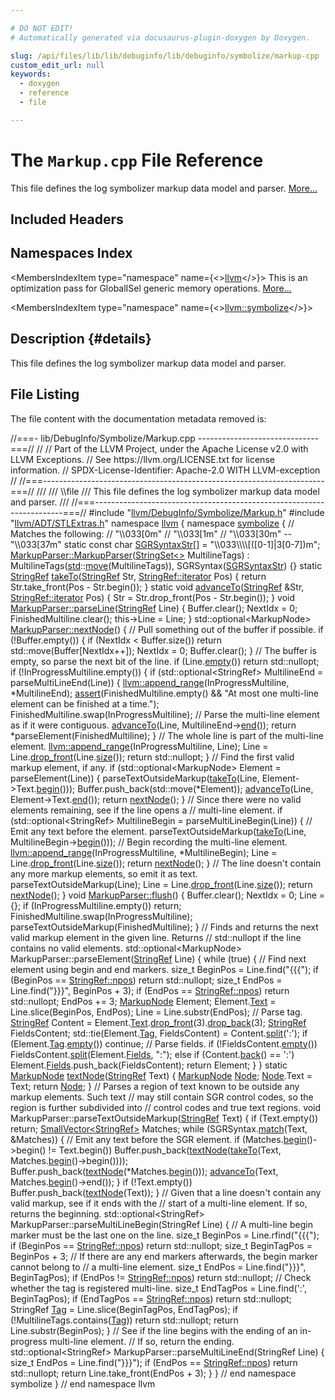 ```yaml
---

# DO NOT EDIT!
# Automatically generated via docusaurus-plugin-doxygen by Doxygen.

slug: /api/files/lib/lib/debuginfo/lib/debuginfo/symbolize/markup-cpp
custom_edit_url: null
keywords:
  - doxygen
  - reference
  - file

---
```





# The `Markup.cpp` File Reference

<DoxygenPage pluginConfig={pluginConfig}>

This file defines the log symbolizer markup data model and parser. <a href="#details">More...</a>

## Included Headers

<IncludesList>
<IncludesListItem
  filePath="llvm/DebugInfo/Symbolize/Markup.h"
  permalink="/docs/api/files/include/include/llvm/include/llvm/debuginfo/include/llvm/debuginfo/symbolize/markup-h"
  isLocal="true" />
<IncludesListItem
  filePath="llvm/ADT/STLExtras.h"
  permalink="/docs/api/files/include/include/llvm/include/llvm/adt/stlextras-h"
  isLocal="true" />
</IncludesList>

## Namespaces Index

<MembersIndex>

<MembersIndexItem
  type="namespace"
  name={<><a href="/docs/api/namespaces/llvm">llvm</a></>}>
This is an optimization pass for GlobalISel generic memory operations. <a href="/docs/api/namespaces/llvm/#details">More...</a>
</MembersIndexItem>

<MembersIndexItem
  type="namespace"
  name={<><a href="/docs/api/namespaces/llvm/symbolize">llvm::symbolize</a></>}>
</MembersIndexItem>

</MembersIndex>

## Description {#details}

This file defines the log symbolizer markup data model and parser.

## File Listing

The file content with the documentation metadata removed is:

<ProgramListing>

<Link id="l00001" /><CodeLine lineNumber="1"><Highlight kind="comment">//===- lib/DebugInfo/Symbolize/Markup.cpp ------------------------------===//</Highlight><Highlight kind="normal"></Highlight></CodeLine>
<Link id="l00002" /><CodeLine lineNumber="2"><Highlight kind="normal"></Highlight><Highlight kind="comment">//</Highlight><Highlight kind="normal"></Highlight></CodeLine>
<Link id="l00003" /><CodeLine lineNumber="3"><Highlight kind="normal"></Highlight><Highlight kind="comment">// Part of the LLVM Project, under the Apache License v2.0 with LLVM Exceptions.</Highlight><Highlight kind="normal"></Highlight></CodeLine>
<Link id="l00004" /><CodeLine lineNumber="4"><Highlight kind="normal"></Highlight><Highlight kind="comment">// See https://llvm.org/LICENSE.txt for license information.</Highlight><Highlight kind="normal"></Highlight></CodeLine>
<Link id="l00005" /><CodeLine lineNumber="5"><Highlight kind="normal"></Highlight><Highlight kind="comment">// SPDX-License-Identifier: Apache-2.0 WITH LLVM-exception</Highlight><Highlight kind="normal"></Highlight></CodeLine>
<Link id="l00006" /><CodeLine lineNumber="6"><Highlight kind="normal"></Highlight><Highlight kind="comment">//</Highlight><Highlight kind="normal"></Highlight></CodeLine>
<Link id="l00007" /><CodeLine lineNumber="7"><Highlight kind="normal"></Highlight><Highlight kind="comment">//===----------------------------------------------------------------------===//</Highlight><Highlight kind="comment"></Highlight></CodeLine>
<Link id="l00008" /><CodeLine lineNumber="8"><Highlight kind="comment">///</Highlight></CodeLine>
<Link id="l00009" /><CodeLine lineNumber="9"><Highlight kind="comment">/// \\file</Highlight></CodeLine>
<Link id="l00010" /><CodeLine lineNumber="10"><Highlight kind="comment">/// This file defines the log symbolizer markup data model and parser.</Highlight></CodeLine>
<Link id="l00011" /><CodeLine lineNumber="11"><Highlight kind="comment">///</Highlight><Highlight kind="normal"></Highlight></CodeLine>
<Link id="l00012" /><CodeLine lineNumber="12"><Highlight kind="normal"></Highlight><Highlight kind="comment">//===----------------------------------------------------------------------===//</Highlight><Highlight kind="normal"></Highlight></CodeLine>
<Link id="l00013" /><CodeLine lineNumber="13"><Highlight kind="normal"></Highlight></CodeLine>
<Link id="l00014" /><CodeLine lineNumber="14"><Highlight kind="normal"></Highlight><Highlight kind="preprocessor">#include &quot;<a href="/docs/api/files/include/include/llvm/include/llvm/debuginfo/include/llvm/debuginfo/symbolize/markup-h">llvm/DebugInfo/Symbolize/Markup.h</a>&quot;</Highlight><Highlight kind="normal"></Highlight></CodeLine>
<Link id="l00015" /><CodeLine lineNumber="15"><Highlight kind="normal"></Highlight></CodeLine>
<Link id="l00016" /><CodeLine lineNumber="16"><Highlight kind="normal"></Highlight><Highlight kind="preprocessor">#include &quot;<a href="/docs/api/files/include/include/llvm/include/llvm/adt/stlextras-h">llvm/ADT/STLExtras.h</a>&quot;</Highlight><Highlight kind="normal"></Highlight></CodeLine>
<Link id="l00017" /><CodeLine lineNumber="17"><Highlight kind="normal"></Highlight></CodeLine>
<Link id="l00018" /><CodeLine lineNumber="18"><Highlight kind="normal"></Highlight><Highlight kind="keyword">namespace </Highlight><Highlight kind="normal"><a href="/docs/api/namespaces/llvm">llvm</a> &#123;</Highlight></CodeLine>
<Link id="l00019" /><CodeLine lineNumber="19"><Highlight kind="normal"></Highlight><Highlight kind="keyword">namespace </Highlight><Highlight kind="normal"><a href="/docs/api/namespaces/llvm/symbolize">symbolize</a> &#123;</Highlight></CodeLine>
<Link id="l00020" /><CodeLine lineNumber="20"><Highlight kind="normal"></Highlight></CodeLine>
<Link id="l00021" /><CodeLine lineNumber="21"><Highlight kind="normal"></Highlight><Highlight kind="comment">// Matches the following:</Highlight><Highlight kind="normal"></Highlight></CodeLine>
<Link id="l00022" /><CodeLine lineNumber="22"><Highlight kind="normal"></Highlight><Highlight kind="comment">//   &quot;\\033&#91;0m&quot;</Highlight><Highlight kind="normal"></Highlight></CodeLine>
<Link id="l00023" /><CodeLine lineNumber="23"><Highlight kind="normal"></Highlight><Highlight kind="comment">//   &quot;\\033&#91;1m&quot;</Highlight><Highlight kind="normal"></Highlight></CodeLine>
<Link id="l00024" /><CodeLine lineNumber="24"><Highlight kind="normal"></Highlight><Highlight kind="comment">//   &quot;\\033&#91;30m&quot; -- &quot;\\033&#91;37m&quot;</Highlight><Highlight kind="normal"></Highlight></CodeLine>
<Link id="l00025" /><CodeLine lineNumber="25" lineLink="/docs/api/namespaces/llvm/symbolize/#adc30de2535cb8772ec117f12fbc4714d"><Highlight kind="normal"></Highlight><Highlight kind="keyword">static</Highlight><Highlight kind="normal"> </Highlight><Highlight kind="keyword">const</Highlight><Highlight kind="normal"> </Highlight><Highlight kind="keywordtype">char</Highlight><Highlight kind="normal"> <a href="/docs/api/namespaces/llvm/symbolize/#adc30de2535cb8772ec117f12fbc4714d">SGRSyntaxStr</a>&#91;&#93; = </Highlight><Highlight kind="stringliteral">&quot;\\033\\\\&#91;(&#91;0-1&#93;|3&#91;0-7&#93;)m&quot;</Highlight><Highlight kind="normal">;</Highlight></CodeLine>
<Link id="l00026" /><CodeLine lineNumber="26"><Highlight kind="normal"></Highlight></CodeLine>
<Link id="l00027" /><CodeLine lineNumber="27" lineLink="/docs/api/classes/llvm/symbolize/markupparser/#a6a77ded267a2d238bf5f1e9c3a78dc96"><Highlight kind="normal"><a href="/docs/api/classes/llvm/symbolize/markupparser/#a6a77ded267a2d238bf5f1e9c3a78dc96">MarkupParser::MarkupParser</a>(<a href="/docs/api/classes/llvm/stringset">StringSet&lt;&gt;</a> MultilineTags)</Highlight></CodeLine>
<Link id="l00028" /><CodeLine lineNumber="28"><Highlight kind="normal">    : MultilineTags(<a href="/docs/api/namespaces/std">std</a>::<a href="/docs/api/namespaces/llvm/#abfc9c7ecf70f66901e439f7c04ef3dbb">move</a>(MultilineTags)), SGRSyntax(<a href="/docs/api/namespaces/llvm/symbolize/#adc30de2535cb8772ec117f12fbc4714d">SGRSyntaxStr</a>) &#123;&#125;</Highlight></CodeLine>
<Link id="l00029" /><CodeLine lineNumber="29"><Highlight kind="normal"></Highlight></CodeLine>
<Link id="l00030" /><CodeLine lineNumber="30" lineLink="/docs/api/namespaces/llvm/symbolize/#affc5c86ebe7a9a58c623b38370b90762"><Highlight kind="normal"></Highlight><Highlight kind="keyword">static</Highlight><Highlight kind="normal"> <a href="/docs/api/classes/llvm/stringref">StringRef</a> <a href="/docs/api/namespaces/llvm/symbolize/#affc5c86ebe7a9a58c623b38370b90762">takeTo</a>(<a href="/docs/api/classes/llvm/stringref">StringRef</a> Str, <a href="/docs/api/classes/llvm/stringref/#a20d37563688a61a452fb26e317e37308">StringRef::iterator</a> Pos) &#123;</Highlight></CodeLine>
<Link id="l00031" /><CodeLine lineNumber="31"><Highlight kind="normal">  </Highlight><Highlight kind="keywordflow">return</Highlight><Highlight kind="normal"> Str.take&#95;front(Pos - Str.begin());</Highlight></CodeLine>
<Link id="l00032" /><CodeLine lineNumber="32"><Highlight kind="normal">&#125;</Highlight></CodeLine>
<Link id="l00033" /><CodeLine lineNumber="33" lineLink="/docs/api/namespaces/llvm/symbolize/#a4d5dd7fe2a8b87fc57e6a7c7af7291c7"><Highlight kind="normal"></Highlight><Highlight kind="keyword">static</Highlight><Highlight kind="normal"> </Highlight><Highlight kind="keywordtype">void</Highlight><Highlight kind="normal"> <a href="/docs/api/namespaces/llvm/symbolize/#a4d5dd7fe2a8b87fc57e6a7c7af7291c7">advanceTo</a>(<a href="/docs/api/classes/llvm/stringref">StringRef</a> &amp;Str, <a href="/docs/api/classes/llvm/stringref/#a20d37563688a61a452fb26e317e37308">StringRef::iterator</a> Pos) &#123;</Highlight></CodeLine>
<Link id="l00034" /><CodeLine lineNumber="34"><Highlight kind="normal">  Str = Str.drop&#95;front(Pos - Str.begin());</Highlight></CodeLine>
<Link id="l00035" /><CodeLine lineNumber="35"><Highlight kind="normal">&#125;</Highlight></CodeLine>
<Link id="l00036" /><CodeLine lineNumber="36"><Highlight kind="normal"></Highlight></CodeLine>
<Link id="l00037" /><CodeLine lineNumber="37" lineLink="/docs/api/classes/llvm/symbolize/markupparser/#af65477d093fd230a78c34132fd3a6546"><Highlight kind="normal"></Highlight><Highlight kind="keywordtype">void</Highlight><Highlight kind="normal"> <a href="/docs/api/classes/llvm/symbolize/markupparser/#af65477d093fd230a78c34132fd3a6546">MarkupParser::parseLine</a>(<a href="/docs/api/classes/llvm/stringref">StringRef</a> Line) &#123;</Highlight></CodeLine>
<Link id="l00038" /><CodeLine lineNumber="38"><Highlight kind="normal">  Buffer.clear();</Highlight></CodeLine>
<Link id="l00039" /><CodeLine lineNumber="39"><Highlight kind="normal">  NextIdx = 0;</Highlight></CodeLine>
<Link id="l00040" /><CodeLine lineNumber="40"><Highlight kind="normal">  FinishedMultiline.clear();</Highlight></CodeLine>
<Link id="l00041" /><CodeLine lineNumber="41"><Highlight kind="normal">  this-&gt;Line = Line;</Highlight></CodeLine>
<Link id="l00042" /><CodeLine lineNumber="42"><Highlight kind="normal">&#125;</Highlight></CodeLine>
<Link id="l00043" /><CodeLine lineNumber="43"><Highlight kind="normal"></Highlight></CodeLine>
<Link id="l00044" /><CodeLine lineNumber="44" lineLink="/docs/api/classes/llvm/symbolize/markupparser/#a1eaa76c1f1e142ff478fe1ac0196cab9"><Highlight kind="normal">std::optional&lt;MarkupNode&gt; <a href="/docs/api/classes/llvm/symbolize/markupparser/#a1eaa76c1f1e142ff478fe1ac0196cab9">MarkupParser::nextNode</a>() &#123;</Highlight></CodeLine>
<Link id="l00045" /><CodeLine lineNumber="45"><Highlight kind="normal">  </Highlight><Highlight kind="comment">// Pull something out of the buffer if possible.</Highlight><Highlight kind="normal"></Highlight></CodeLine>
<Link id="l00046" /><CodeLine lineNumber="46"><Highlight kind="normal">  </Highlight><Highlight kind="keywordflow">if</Highlight><Highlight kind="normal"> (!Buffer.empty()) &#123;</Highlight></CodeLine>
<Link id="l00047" /><CodeLine lineNumber="47"><Highlight kind="normal">    </Highlight><Highlight kind="keywordflow">if</Highlight><Highlight kind="normal"> (NextIdx &lt; Buffer.size())</Highlight></CodeLine>
<Link id="l00048" /><CodeLine lineNumber="48"><Highlight kind="normal">      </Highlight><Highlight kind="keywordflow">return</Highlight><Highlight kind="normal"> std::move(Buffer&#91;NextIdx++&#93;);</Highlight></CodeLine>
<Link id="l00049" /><CodeLine lineNumber="49"><Highlight kind="normal">    NextIdx = 0;</Highlight></CodeLine>
<Link id="l00050" /><CodeLine lineNumber="50"><Highlight kind="normal">    Buffer.clear();</Highlight></CodeLine>
<Link id="l00051" /><CodeLine lineNumber="51"><Highlight kind="normal">  &#125;</Highlight></CodeLine>
<Link id="l00052" /><CodeLine lineNumber="52"><Highlight kind="normal"></Highlight></CodeLine>
<Link id="l00053" /><CodeLine lineNumber="53"><Highlight kind="normal">  </Highlight><Highlight kind="comment">// The buffer is empty, so parse the next bit of the line.</Highlight><Highlight kind="normal"></Highlight></CodeLine>
<Link id="l00054" /><CodeLine lineNumber="54"><Highlight kind="normal"></Highlight></CodeLine>
<Link id="l00055" /><CodeLine lineNumber="55"><Highlight kind="normal">  </Highlight><Highlight kind="keywordflow">if</Highlight><Highlight kind="normal"> (Line.<a href="/docs/api/classes/llvm/stringref/#a2dc80c585ad5882da8cae7b5968f7e74">empty</a>())</Highlight></CodeLine>
<Link id="l00056" /><CodeLine lineNumber="56"><Highlight kind="normal">    </Highlight><Highlight kind="keywordflow">return</Highlight><Highlight kind="normal"> std::nullopt;</Highlight></CodeLine>
<Link id="l00057" /><CodeLine lineNumber="57"><Highlight kind="normal"></Highlight></CodeLine>
<Link id="l00058" /><CodeLine lineNumber="58"><Highlight kind="normal">  </Highlight><Highlight kind="keywordflow">if</Highlight><Highlight kind="normal"> (!InProgressMultiline.empty()) &#123;</Highlight></CodeLine>
<Link id="l00059" /><CodeLine lineNumber="59"><Highlight kind="normal">    </Highlight><Highlight kind="keywordflow">if</Highlight><Highlight kind="normal"> (std::optional&lt;StringRef&gt; MultilineEnd = parseMultiLineEnd(Line)) &#123;</Highlight></CodeLine>
<Link id="l00060" /><CodeLine lineNumber="60"><Highlight kind="normal">      <a href="/docs/api/namespaces/llvm/#a39d3d23a084c4544ee5903203db10e8a">llvm::append&#95;range</a>(InProgressMultiline, &#42;MultilineEnd);</Highlight></CodeLine>
<Link id="l00061" /><CodeLine lineNumber="61"><Highlight kind="normal">      <a href="/docs/api/files/lib/lib/target/lib/target/amdgpu/silowercontrolflow-cpp/#a4868c5d81c5ccc98c47aeab6244346a0">assert</a>(FinishedMultiline.empty() &amp;&amp;</Highlight></CodeLine>
<Link id="l00062" /><CodeLine lineNumber="62"><Highlight kind="normal">             </Highlight><Highlight kind="stringliteral">&quot;At most one multi-line element can be finished at a time.&quot;</Highlight><Highlight kind="normal">);</Highlight></CodeLine>
<Link id="l00063" /><CodeLine lineNumber="63"><Highlight kind="normal">      FinishedMultiline.swap(InProgressMultiline);</Highlight></CodeLine>
<Link id="l00064" /><CodeLine lineNumber="64"><Highlight kind="normal">      </Highlight><Highlight kind="comment">// Parse the multi-line element as if it were contiguous.</Highlight><Highlight kind="normal"></Highlight></CodeLine>
<Link id="l00065" /><CodeLine lineNumber="65"><Highlight kind="normal">      <a href="/docs/api/namespaces/llvm/symbolize/#a4d5dd7fe2a8b87fc57e6a7c7af7291c7">advanceTo</a>(Line, MultilineEnd-&gt;<a href="/docs/api/classes/llvm/stringref/#a996c7ca3dd6843ba5d55a7c217770270">end</a>());</Highlight></CodeLine>
<Link id="l00066" /><CodeLine lineNumber="66"><Highlight kind="normal">      </Highlight><Highlight kind="keywordflow">return</Highlight><Highlight kind="normal"> &#42;parseElement(FinishedMultiline);</Highlight></CodeLine>
<Link id="l00067" /><CodeLine lineNumber="67"><Highlight kind="normal">    &#125;</Highlight></CodeLine>
<Link id="l00068" /><CodeLine lineNumber="68"><Highlight kind="normal"></Highlight></CodeLine>
<Link id="l00069" /><CodeLine lineNumber="69"><Highlight kind="normal">    </Highlight><Highlight kind="comment">// The whole line is part of the multi-line element.</Highlight><Highlight kind="normal"></Highlight></CodeLine>
<Link id="l00070" /><CodeLine lineNumber="70"><Highlight kind="normal">    <a href="/docs/api/namespaces/llvm/#a39d3d23a084c4544ee5903203db10e8a">llvm::append&#95;range</a>(InProgressMultiline, Line);</Highlight></CodeLine>
<Link id="l00071" /><CodeLine lineNumber="71"><Highlight kind="normal">    Line = Line.<a href="/docs/api/classes/llvm/stringref/#a3fb2867a1e9fa36e135d9ee4dffb0167">drop&#95;front</a>(Line.<a href="/docs/api/classes/llvm/stringref/#a5db9240c74644c67759dd0f901fc3c7d">size</a>());</Highlight></CodeLine>
<Link id="l00072" /><CodeLine lineNumber="72"><Highlight kind="normal">    </Highlight><Highlight kind="keywordflow">return</Highlight><Highlight kind="normal"> std::nullopt;</Highlight></CodeLine>
<Link id="l00073" /><CodeLine lineNumber="73"><Highlight kind="normal">  &#125;</Highlight></CodeLine>
<Link id="l00074" /><CodeLine lineNumber="74"><Highlight kind="normal"></Highlight></CodeLine>
<Link id="l00075" /><CodeLine lineNumber="75"><Highlight kind="normal">  </Highlight><Highlight kind="comment">// Find the first valid markup element, if any.</Highlight><Highlight kind="normal"></Highlight></CodeLine>
<Link id="l00076" /><CodeLine lineNumber="76"><Highlight kind="normal">  </Highlight><Highlight kind="keywordflow">if</Highlight><Highlight kind="normal"> (std::optional&lt;MarkupNode&gt; Element = parseElement(Line)) &#123;</Highlight></CodeLine>
<Link id="l00077" /><CodeLine lineNumber="77"><Highlight kind="normal">    parseTextOutsideMarkup(<a href="/docs/api/namespaces/llvm/symbolize/#affc5c86ebe7a9a58c623b38370b90762">takeTo</a>(Line, Element-&gt;Text.<a href="/docs/api/classes/llvm/stringref/#a46f643f1eb1939362c7dd79361bcbd0e">begin</a>()));</Highlight></CodeLine>
<Link id="l00078" /><CodeLine lineNumber="78"><Highlight kind="normal">    Buffer.push&#95;back(std::move(&#42;Element));</Highlight></CodeLine>
<Link id="l00079" /><CodeLine lineNumber="79"><Highlight kind="normal">    <a href="/docs/api/namespaces/llvm/symbolize/#a4d5dd7fe2a8b87fc57e6a7c7af7291c7">advanceTo</a>(Line, Element-&gt;Text.<a href="/docs/api/classes/llvm/stringref/#a996c7ca3dd6843ba5d55a7c217770270">end</a>());</Highlight></CodeLine>
<Link id="l00080" /><CodeLine lineNumber="80"><Highlight kind="normal">    </Highlight><Highlight kind="keywordflow">return</Highlight><Highlight kind="normal"> <a href="/docs/api/classes/llvm/symbolize/markupparser/#a1eaa76c1f1e142ff478fe1ac0196cab9">nextNode</a>();</Highlight></CodeLine>
<Link id="l00081" /><CodeLine lineNumber="81"><Highlight kind="normal">  &#125;</Highlight></CodeLine>
<Link id="l00082" /><CodeLine lineNumber="82"><Highlight kind="normal"></Highlight></CodeLine>
<Link id="l00083" /><CodeLine lineNumber="83"><Highlight kind="normal">  </Highlight><Highlight kind="comment">// Since there were no valid elements remaining, see if the line opens a</Highlight><Highlight kind="normal"></Highlight></CodeLine>
<Link id="l00084" /><CodeLine lineNumber="84"><Highlight kind="normal">  </Highlight><Highlight kind="comment">// multi-line element.</Highlight><Highlight kind="normal"></Highlight></CodeLine>
<Link id="l00085" /><CodeLine lineNumber="85"><Highlight kind="normal">  </Highlight><Highlight kind="keywordflow">if</Highlight><Highlight kind="normal"> (std::optional&lt;StringRef&gt; MultilineBegin = parseMultiLineBegin(Line)) &#123;</Highlight></CodeLine>
<Link id="l00086" /><CodeLine lineNumber="86"><Highlight kind="normal">    </Highlight><Highlight kind="comment">// Emit any text before the element.</Highlight><Highlight kind="normal"></Highlight></CodeLine>
<Link id="l00087" /><CodeLine lineNumber="87"><Highlight kind="normal">    parseTextOutsideMarkup(<a href="/docs/api/namespaces/llvm/symbolize/#affc5c86ebe7a9a58c623b38370b90762">takeTo</a>(Line, MultilineBegin-&gt;<a href="/docs/api/classes/llvm/stringref/#a46f643f1eb1939362c7dd79361bcbd0e">begin</a>()));</Highlight></CodeLine>
<Link id="l00088" /><CodeLine lineNumber="88"><Highlight kind="normal"></Highlight></CodeLine>
<Link id="l00089" /><CodeLine lineNumber="89"><Highlight kind="normal">    </Highlight><Highlight kind="comment">// Begin recording the multi-line element.</Highlight><Highlight kind="normal"></Highlight></CodeLine>
<Link id="l00090" /><CodeLine lineNumber="90"><Highlight kind="normal">    <a href="/docs/api/namespaces/llvm/#a39d3d23a084c4544ee5903203db10e8a">llvm::append&#95;range</a>(InProgressMultiline, &#42;MultilineBegin);</Highlight></CodeLine>
<Link id="l00091" /><CodeLine lineNumber="91"><Highlight kind="normal">    Line = Line.<a href="/docs/api/classes/llvm/stringref/#a3fb2867a1e9fa36e135d9ee4dffb0167">drop&#95;front</a>(Line.<a href="/docs/api/classes/llvm/stringref/#a5db9240c74644c67759dd0f901fc3c7d">size</a>());</Highlight></CodeLine>
<Link id="l00092" /><CodeLine lineNumber="92"><Highlight kind="normal">    </Highlight><Highlight kind="keywordflow">return</Highlight><Highlight kind="normal"> <a href="/docs/api/classes/llvm/symbolize/markupparser/#a1eaa76c1f1e142ff478fe1ac0196cab9">nextNode</a>();</Highlight></CodeLine>
<Link id="l00093" /><CodeLine lineNumber="93"><Highlight kind="normal">  &#125;</Highlight></CodeLine>
<Link id="l00094" /><CodeLine lineNumber="94"><Highlight kind="normal"></Highlight></CodeLine>
<Link id="l00095" /><CodeLine lineNumber="95"><Highlight kind="normal">  </Highlight><Highlight kind="comment">// The line doesn&#39;t contain any more markup elements, so emit it as text.</Highlight><Highlight kind="normal"></Highlight></CodeLine>
<Link id="l00096" /><CodeLine lineNumber="96"><Highlight kind="normal">  parseTextOutsideMarkup(Line);</Highlight></CodeLine>
<Link id="l00097" /><CodeLine lineNumber="97"><Highlight kind="normal">  Line = Line.<a href="/docs/api/classes/llvm/stringref/#a3fb2867a1e9fa36e135d9ee4dffb0167">drop&#95;front</a>(Line.<a href="/docs/api/classes/llvm/stringref/#a5db9240c74644c67759dd0f901fc3c7d">size</a>());</Highlight></CodeLine>
<Link id="l00098" /><CodeLine lineNumber="98"><Highlight kind="normal">  </Highlight><Highlight kind="keywordflow">return</Highlight><Highlight kind="normal"> <a href="/docs/api/classes/llvm/symbolize/markupparser/#a1eaa76c1f1e142ff478fe1ac0196cab9">nextNode</a>();</Highlight></CodeLine>
<Link id="l00099" /><CodeLine lineNumber="99"><Highlight kind="normal">&#125;</Highlight></CodeLine>
<Link id="l00100" /><CodeLine lineNumber="100"><Highlight kind="normal"></Highlight></CodeLine>
<Link id="l00101" /><CodeLine lineNumber="101" lineLink="/docs/api/classes/llvm/symbolize/markupparser/#a2cb494b6794b875a17f4b0ddb5f858af"><Highlight kind="normal"></Highlight><Highlight kind="keywordtype">void</Highlight><Highlight kind="normal"> <a href="/docs/api/classes/llvm/symbolize/markupparser/#a2cb494b6794b875a17f4b0ddb5f858af">MarkupParser::flush</a>() &#123;</Highlight></CodeLine>
<Link id="l00102" /><CodeLine lineNumber="102"><Highlight kind="normal">  Buffer.clear();</Highlight></CodeLine>
<Link id="l00103" /><CodeLine lineNumber="103"><Highlight kind="normal">  NextIdx = 0;</Highlight></CodeLine>
<Link id="l00104" /><CodeLine lineNumber="104"><Highlight kind="normal">  Line = &#123;&#125;;</Highlight></CodeLine>
<Link id="l00105" /><CodeLine lineNumber="105"><Highlight kind="normal">  </Highlight><Highlight kind="keywordflow">if</Highlight><Highlight kind="normal"> (InProgressMultiline.empty())</Highlight></CodeLine>
<Link id="l00106" /><CodeLine lineNumber="106"><Highlight kind="normal">    </Highlight><Highlight kind="keywordflow">return</Highlight><Highlight kind="normal">;</Highlight></CodeLine>
<Link id="l00107" /><CodeLine lineNumber="107"><Highlight kind="normal">  FinishedMultiline.swap(InProgressMultiline);</Highlight></CodeLine>
<Link id="l00108" /><CodeLine lineNumber="108"><Highlight kind="normal">  parseTextOutsideMarkup(FinishedMultiline);</Highlight></CodeLine>
<Link id="l00109" /><CodeLine lineNumber="109"><Highlight kind="normal">&#125;</Highlight></CodeLine>
<Link id="l00110" /><CodeLine lineNumber="110"><Highlight kind="normal"></Highlight></CodeLine>
<Link id="l00111" /><CodeLine lineNumber="111"><Highlight kind="normal"></Highlight><Highlight kind="comment">// Finds and returns the next valid markup element in the given line. Returns</Highlight><Highlight kind="normal"></Highlight></CodeLine>
<Link id="l00112" /><CodeLine lineNumber="112"><Highlight kind="normal"></Highlight><Highlight kind="comment">// std::nullopt if the line contains no valid elements.</Highlight><Highlight kind="normal"></Highlight></CodeLine>
<Link id="l00113" /><CodeLine lineNumber="113"><Highlight kind="normal">std::optional&lt;MarkupNode&gt; MarkupParser::parseElement(<a href="/docs/api/classes/llvm/stringref">StringRef</a> Line) &#123;</Highlight></CodeLine>
<Link id="l00114" /><CodeLine lineNumber="114"><Highlight kind="normal">  </Highlight><Highlight kind="keywordflow">while</Highlight><Highlight kind="normal"> (</Highlight><Highlight kind="keyword">true</Highlight><Highlight kind="normal">) &#123;</Highlight></CodeLine>
<Link id="l00115" /><CodeLine lineNumber="115"><Highlight kind="normal">    </Highlight><Highlight kind="comment">// Find next element using begin and end markers.</Highlight><Highlight kind="normal"></Highlight></CodeLine>
<Link id="l00116" /><CodeLine lineNumber="116"><Highlight kind="normal">    </Highlight><Highlight kind="keywordtype">size&#95;t</Highlight><Highlight kind="normal"> BeginPos = Line.find(</Highlight><Highlight kind="stringliteral">&quot;&#123;&#123;&#123;&quot;</Highlight><Highlight kind="normal">);</Highlight></CodeLine>
<Link id="l00117" /><CodeLine lineNumber="117"><Highlight kind="normal">    </Highlight><Highlight kind="keywordflow">if</Highlight><Highlight kind="normal"> (BeginPos == <a href="/docs/api/classes/llvm/stringref/#ad0f54a163ac500b144590640c6f1eb6b">StringRef::npos</a>)</Highlight></CodeLine>
<Link id="l00118" /><CodeLine lineNumber="118"><Highlight kind="normal">      </Highlight><Highlight kind="keywordflow">return</Highlight><Highlight kind="normal"> std::nullopt;</Highlight></CodeLine>
<Link id="l00119" /><CodeLine lineNumber="119"><Highlight kind="normal">    </Highlight><Highlight kind="keywordtype">size&#95;t</Highlight><Highlight kind="normal"> EndPos = Line.find(</Highlight><Highlight kind="stringliteral">&quot;&#125;&#125;&#125;&quot;</Highlight><Highlight kind="normal">, BeginPos + 3);</Highlight></CodeLine>
<Link id="l00120" /><CodeLine lineNumber="120"><Highlight kind="normal">    </Highlight><Highlight kind="keywordflow">if</Highlight><Highlight kind="normal"> (EndPos == <a href="/docs/api/classes/llvm/stringref/#ad0f54a163ac500b144590640c6f1eb6b">StringRef::npos</a>)</Highlight></CodeLine>
<Link id="l00121" /><CodeLine lineNumber="121"><Highlight kind="normal">      </Highlight><Highlight kind="keywordflow">return</Highlight><Highlight kind="normal"> std::nullopt;</Highlight></CodeLine>
<Link id="l00122" /><CodeLine lineNumber="122"><Highlight kind="normal">    EndPos += 3;</Highlight></CodeLine>
<Link id="l00123" /><CodeLine lineNumber="123"><Highlight kind="normal">    <a href="/docs/api/structs/llvm/symbolize/markupnode">MarkupNode</a> Element;</Highlight></CodeLine>
<Link id="l00124" /><CodeLine lineNumber="124"><Highlight kind="normal">    Element.<a href="/docs/api/structs/llvm/symbolize/markupnode/#a08a692ebc984aae6e9584fc5abee8826">Text</a> = Line.slice(BeginPos, EndPos);</Highlight></CodeLine>
<Link id="l00125" /><CodeLine lineNumber="125"><Highlight kind="normal">    Line = Line.substr(EndPos);</Highlight></CodeLine>
<Link id="l00126" /><CodeLine lineNumber="126"><Highlight kind="normal"></Highlight></CodeLine>
<Link id="l00127" /><CodeLine lineNumber="127"><Highlight kind="normal">    </Highlight><Highlight kind="comment">// Parse tag.</Highlight><Highlight kind="normal"></Highlight></CodeLine>
<Link id="l00128" /><CodeLine lineNumber="128"><Highlight kind="normal">    <a href="/docs/api/classes/llvm/stringref">StringRef</a> Content = Element.<a href="/docs/api/structs/llvm/symbolize/markupnode/#a08a692ebc984aae6e9584fc5abee8826">Text</a>.<a href="/docs/api/classes/llvm/stringref/#a3fb2867a1e9fa36e135d9ee4dffb0167">drop&#95;front</a>(3).<a href="/docs/api/classes/llvm/stringref/#ae2705fd641fb3d1eefa2691b5117cf22">drop&#95;back</a>(3);</Highlight></CodeLine>
<Link id="l00129" /><CodeLine lineNumber="129"><Highlight kind="normal">    <a href="/docs/api/classes/llvm/stringref">StringRef</a> FieldsContent;</Highlight></CodeLine>
<Link id="l00130" /><CodeLine lineNumber="130"><Highlight kind="normal">    std::tie(Element.<a href="/docs/api/structs/llvm/symbolize/markupnode/#ac8216cbf796717c6e416b2fcdbdaf84c">Tag</a>, FieldsContent) = Content.<a href="/docs/api/classes/llvm/stringref/#a0320b2a5a6d440bf4479a02e78cf5ca7">split</a>(</Highlight><Highlight kind="charliteral">&#39;:&#39;</Highlight><Highlight kind="normal">);</Highlight></CodeLine>
<Link id="l00131" /><CodeLine lineNumber="131"><Highlight kind="normal">    </Highlight><Highlight kind="keywordflow">if</Highlight><Highlight kind="normal"> (Element.<a href="/docs/api/structs/llvm/symbolize/markupnode/#ac8216cbf796717c6e416b2fcdbdaf84c">Tag</a>.<a href="/docs/api/classes/llvm/stringref/#a2dc80c585ad5882da8cae7b5968f7e74">empty</a>())</Highlight></CodeLine>
<Link id="l00132" /><CodeLine lineNumber="132"><Highlight kind="normal">      </Highlight><Highlight kind="keywordflow">continue</Highlight><Highlight kind="normal">;</Highlight></CodeLine>
<Link id="l00133" /><CodeLine lineNumber="133"><Highlight kind="normal"></Highlight></CodeLine>
<Link id="l00134" /><CodeLine lineNumber="134"><Highlight kind="normal">    </Highlight><Highlight kind="comment">// Parse fields.</Highlight><Highlight kind="normal"></Highlight></CodeLine>
<Link id="l00135" /><CodeLine lineNumber="135"><Highlight kind="normal">    </Highlight><Highlight kind="keywordflow">if</Highlight><Highlight kind="normal"> (!FieldsContent.<a href="/docs/api/classes/llvm/stringref/#a2dc80c585ad5882da8cae7b5968f7e74">empty</a>())</Highlight></CodeLine>
<Link id="l00136" /><CodeLine lineNumber="136"><Highlight kind="normal">      FieldsContent.<a href="/docs/api/classes/llvm/stringref/#a0320b2a5a6d440bf4479a02e78cf5ca7">split</a>(Element.<a href="/docs/api/structs/llvm/symbolize/markupnode/#a1efb13366184ee46411461e8b08c0e54">Fields</a>, </Highlight><Highlight kind="stringliteral">&quot;:&quot;</Highlight><Highlight kind="normal">);</Highlight></CodeLine>
<Link id="l00137" /><CodeLine lineNumber="137"><Highlight kind="normal">    </Highlight><Highlight kind="keywordflow">else</Highlight><Highlight kind="normal"> </Highlight><Highlight kind="keywordflow">if</Highlight><Highlight kind="normal"> (Content.<a href="/docs/api/classes/llvm/stringref/#a5b6faabb08339ea1dd11e9d37a668634">back</a>() == </Highlight><Highlight kind="charliteral">&#39;:&#39;</Highlight><Highlight kind="normal">)</Highlight></CodeLine>
<Link id="l00138" /><CodeLine lineNumber="138"><Highlight kind="normal">      Element.<a href="/docs/api/structs/llvm/symbolize/markupnode/#a1efb13366184ee46411461e8b08c0e54">Fields</a>.push&#95;back(FieldsContent);</Highlight></CodeLine>
<Link id="l00139" /><CodeLine lineNumber="139"><Highlight kind="normal"></Highlight></CodeLine>
<Link id="l00140" /><CodeLine lineNumber="140"><Highlight kind="normal">    </Highlight><Highlight kind="keywordflow">return</Highlight><Highlight kind="normal"> Element;</Highlight></CodeLine>
<Link id="l00141" /><CodeLine lineNumber="141"><Highlight kind="normal">  &#125;</Highlight></CodeLine>
<Link id="l00142" /><CodeLine lineNumber="142"><Highlight kind="normal">&#125;</Highlight></CodeLine>
<Link id="l00143" /><CodeLine lineNumber="143"><Highlight kind="normal"></Highlight></CodeLine>
<Link id="l00144" /><CodeLine lineNumber="144" lineLink="/docs/api/namespaces/llvm/symbolize/#a2c81e576fe4c8d72984a03e6cd3d86dc"><Highlight kind="normal"></Highlight><Highlight kind="keyword">static</Highlight><Highlight kind="normal"> <a href="/docs/api/structs/llvm/symbolize/markupnode">MarkupNode</a> <a href="/docs/api/namespaces/llvm/symbolize/#a2c81e576fe4c8d72984a03e6cd3d86dc">textNode</a>(<a href="/docs/api/classes/llvm/stringref">StringRef</a> Text) &#123;</Highlight></CodeLine>
<Link id="l00145" /><CodeLine lineNumber="145"><Highlight kind="normal">  <a href="/docs/api/structs/llvm/symbolize/markupnode">MarkupNode</a> <a href="/docs/api/classes/node">Node</a>;</Highlight></CodeLine>
<Link id="l00146" /><CodeLine lineNumber="146"><Highlight kind="normal">  <a href="/docs/api/classes/node">Node</a>.Text = Text;</Highlight></CodeLine>
<Link id="l00147" /><CodeLine lineNumber="147"><Highlight kind="normal">  </Highlight><Highlight kind="keywordflow">return</Highlight><Highlight kind="normal"> <a href="/docs/api/classes/node">Node</a>;</Highlight></CodeLine>
<Link id="l00148" /><CodeLine lineNumber="148"><Highlight kind="normal">&#125;</Highlight></CodeLine>
<Link id="l00149" /><CodeLine lineNumber="149"><Highlight kind="normal"></Highlight></CodeLine>
<Link id="l00150" /><CodeLine lineNumber="150"><Highlight kind="normal"></Highlight><Highlight kind="comment">// Parses a region of text known to be outside any markup elements. Such text</Highlight><Highlight kind="normal"></Highlight></CodeLine>
<Link id="l00151" /><CodeLine lineNumber="151"><Highlight kind="normal"></Highlight><Highlight kind="comment">// may still contain SGR control codes, so the region is further subdivided into</Highlight><Highlight kind="normal"></Highlight></CodeLine>
<Link id="l00152" /><CodeLine lineNumber="152"><Highlight kind="normal"></Highlight><Highlight kind="comment">// control codes and true text regions.</Highlight><Highlight kind="normal"></Highlight></CodeLine>
<Link id="l00153" /><CodeLine lineNumber="153"><Highlight kind="normal"></Highlight><Highlight kind="keywordtype">void</Highlight><Highlight kind="normal"> MarkupParser::parseTextOutsideMarkup(<a href="/docs/api/classes/llvm/stringref">StringRef</a> Text) &#123;</Highlight></CodeLine>
<Link id="l00154" /><CodeLine lineNumber="154"><Highlight kind="normal">  </Highlight><Highlight kind="keywordflow">if</Highlight><Highlight kind="normal"> (Text.empty())</Highlight></CodeLine>
<Link id="l00155" /><CodeLine lineNumber="155"><Highlight kind="normal">    </Highlight><Highlight kind="keywordflow">return</Highlight><Highlight kind="normal">;</Highlight></CodeLine>
<Link id="l00156" /><CodeLine lineNumber="156"><Highlight kind="normal">  <a href="/docs/api/classes/llvm/smallvector">SmallVector&lt;StringRef&gt;</a> Matches;</Highlight></CodeLine>
<Link id="l00157" /><CodeLine lineNumber="157"><Highlight kind="normal">  </Highlight><Highlight kind="keywordflow">while</Highlight><Highlight kind="normal"> (SGRSyntax.<a href="/docs/api/classes/llvm/regex/#ae787b71e8d775a2b662d04e913489d8d">match</a>(Text, &amp;Matches)) &#123;</Highlight></CodeLine>
<Link id="l00158" /><CodeLine lineNumber="158"><Highlight kind="normal">    </Highlight><Highlight kind="comment">// Emit any text before the SGR element.</Highlight><Highlight kind="normal"></Highlight></CodeLine>
<Link id="l00159" /><CodeLine lineNumber="159"><Highlight kind="normal">    </Highlight><Highlight kind="keywordflow">if</Highlight><Highlight kind="normal"> (Matches.<a href="/docs/api/classes/llvm/smallvectortemplatecommon/#a8a045d250952c0867382a9840ee18fdf">begin</a>()-&gt;begin() != Text.begin())</Highlight></CodeLine>
<Link id="l00160" /><CodeLine lineNumber="160"><Highlight kind="normal">      Buffer.push&#95;back(<a href="/docs/api/namespaces/llvm/symbolize/#a2c81e576fe4c8d72984a03e6cd3d86dc">textNode</a>(<a href="/docs/api/namespaces/llvm/symbolize/#affc5c86ebe7a9a58c623b38370b90762">takeTo</a>(Text, Matches.<a href="/docs/api/classes/llvm/smallvectortemplatecommon/#a8a045d250952c0867382a9840ee18fdf">begin</a>()-&gt;begin())));</Highlight></CodeLine>
<Link id="l00161" /><CodeLine lineNumber="161"><Highlight kind="normal"></Highlight></CodeLine>
<Link id="l00162" /><CodeLine lineNumber="162"><Highlight kind="normal">    Buffer.push&#95;back(<a href="/docs/api/namespaces/llvm/symbolize/#a2c81e576fe4c8d72984a03e6cd3d86dc">textNode</a>(&#42;Matches.<a href="/docs/api/classes/llvm/smallvectortemplatecommon/#a8a045d250952c0867382a9840ee18fdf">begin</a>()));</Highlight></CodeLine>
<Link id="l00163" /><CodeLine lineNumber="163"><Highlight kind="normal">    <a href="/docs/api/namespaces/llvm/symbolize/#a4d5dd7fe2a8b87fc57e6a7c7af7291c7">advanceTo</a>(Text, Matches.<a href="/docs/api/classes/llvm/smallvectortemplatecommon/#a8a045d250952c0867382a9840ee18fdf">begin</a>()-&gt;end());</Highlight></CodeLine>
<Link id="l00164" /><CodeLine lineNumber="164"><Highlight kind="normal">  &#125;</Highlight></CodeLine>
<Link id="l00165" /><CodeLine lineNumber="165"><Highlight kind="normal">  </Highlight><Highlight kind="keywordflow">if</Highlight><Highlight kind="normal"> (!Text.empty())</Highlight></CodeLine>
<Link id="l00166" /><CodeLine lineNumber="166"><Highlight kind="normal">    Buffer.push&#95;back(<a href="/docs/api/namespaces/llvm/symbolize/#a2c81e576fe4c8d72984a03e6cd3d86dc">textNode</a>(Text));</Highlight></CodeLine>
<Link id="l00167" /><CodeLine lineNumber="167"><Highlight kind="normal">&#125;</Highlight></CodeLine>
<Link id="l00168" /><CodeLine lineNumber="168"><Highlight kind="normal"></Highlight></CodeLine>
<Link id="l00169" /><CodeLine lineNumber="169"><Highlight kind="normal"></Highlight><Highlight kind="comment">// Given that a line doesn&#39;t contain any valid markup, see if it ends with the</Highlight><Highlight kind="normal"></Highlight></CodeLine>
<Link id="l00170" /><CodeLine lineNumber="170"><Highlight kind="normal"></Highlight><Highlight kind="comment">// start of a multi-line element. If so, returns the beginning.</Highlight><Highlight kind="normal"></Highlight></CodeLine>
<Link id="l00171" /><CodeLine lineNumber="171"><Highlight kind="normal">std::optional&lt;StringRef&gt; MarkupParser::parseMultiLineBegin(StringRef Line) &#123;</Highlight></CodeLine>
<Link id="l00172" /><CodeLine lineNumber="172"><Highlight kind="normal">  </Highlight><Highlight kind="comment">// A multi-line begin marker must be the last one on the line.</Highlight><Highlight kind="normal"></Highlight></CodeLine>
<Link id="l00173" /><CodeLine lineNumber="173"><Highlight kind="normal">  </Highlight><Highlight kind="keywordtype">size&#95;t</Highlight><Highlight kind="normal"> BeginPos = Line.rfind(</Highlight><Highlight kind="stringliteral">&quot;&#123;&#123;&#123;&quot;</Highlight><Highlight kind="normal">);</Highlight></CodeLine>
<Link id="l00174" /><CodeLine lineNumber="174"><Highlight kind="normal">  </Highlight><Highlight kind="keywordflow">if</Highlight><Highlight kind="normal"> (BeginPos == <a href="/docs/api/classes/llvm/stringref/#ad0f54a163ac500b144590640c6f1eb6b">StringRef::npos</a>)</Highlight></CodeLine>
<Link id="l00175" /><CodeLine lineNumber="175"><Highlight kind="normal">    </Highlight><Highlight kind="keywordflow">return</Highlight><Highlight kind="normal"> std::nullopt;</Highlight></CodeLine>
<Link id="l00176" /><CodeLine lineNumber="176"><Highlight kind="normal">  </Highlight><Highlight kind="keywordtype">size&#95;t</Highlight><Highlight kind="normal"> BeginTagPos = BeginPos + 3;</Highlight></CodeLine>
<Link id="l00177" /><CodeLine lineNumber="177"><Highlight kind="normal"></Highlight></CodeLine>
<Link id="l00178" /><CodeLine lineNumber="178"><Highlight kind="normal">  </Highlight><Highlight kind="comment">// If there are any end markers afterwards, the begin marker cannot belong to</Highlight><Highlight kind="normal"></Highlight></CodeLine>
<Link id="l00179" /><CodeLine lineNumber="179"><Highlight kind="normal">  </Highlight><Highlight kind="comment">// a multi-line element.</Highlight><Highlight kind="normal"></Highlight></CodeLine>
<Link id="l00180" /><CodeLine lineNumber="180"><Highlight kind="normal">  </Highlight><Highlight kind="keywordtype">size&#95;t</Highlight><Highlight kind="normal"> EndPos = Line.find(</Highlight><Highlight kind="stringliteral">&quot;&#125;&#125;&#125;&quot;</Highlight><Highlight kind="normal">, BeginTagPos);</Highlight></CodeLine>
<Link id="l00181" /><CodeLine lineNumber="181"><Highlight kind="normal">  </Highlight><Highlight kind="keywordflow">if</Highlight><Highlight kind="normal"> (EndPos != <a href="/docs/api/classes/llvm/stringref/#ad0f54a163ac500b144590640c6f1eb6b">StringRef::npos</a>)</Highlight></CodeLine>
<Link id="l00182" /><CodeLine lineNumber="182"><Highlight kind="normal">    </Highlight><Highlight kind="keywordflow">return</Highlight><Highlight kind="normal"> std::nullopt;</Highlight></CodeLine>
<Link id="l00183" /><CodeLine lineNumber="183"><Highlight kind="normal"></Highlight></CodeLine>
<Link id="l00184" /><CodeLine lineNumber="184"><Highlight kind="normal">  </Highlight><Highlight kind="comment">// Check whether the tag is registered multi-line.</Highlight><Highlight kind="normal"></Highlight></CodeLine>
<Link id="l00185" /><CodeLine lineNumber="185"><Highlight kind="normal">  </Highlight><Highlight kind="keywordtype">size&#95;t</Highlight><Highlight kind="normal"> EndTagPos = Line.find(</Highlight><Highlight kind="charliteral">&#39;:&#39;</Highlight><Highlight kind="normal">, BeginTagPos);</Highlight></CodeLine>
<Link id="l00186" /><CodeLine lineNumber="186"><Highlight kind="normal">  </Highlight><Highlight kind="keywordflow">if</Highlight><Highlight kind="normal"> (EndTagPos == <a href="/docs/api/classes/llvm/stringref/#ad0f54a163ac500b144590640c6f1eb6b">StringRef::npos</a>)</Highlight></CodeLine>
<Link id="l00187" /><CodeLine lineNumber="187"><Highlight kind="normal">    </Highlight><Highlight kind="keywordflow">return</Highlight><Highlight kind="normal"> std::nullopt;</Highlight></CodeLine>
<Link id="l00188" /><CodeLine lineNumber="188"><Highlight kind="normal">  StringRef <a href="/docs/api/namespaces/llvm/#ac226f3d2b9ca090171a8e0a8cb92c343ac101058e7ea21bbbf2a5ac893088e90b">Tag</a> = Line.slice(BeginTagPos, EndTagPos);</Highlight></CodeLine>
<Link id="l00189" /><CodeLine lineNumber="189"><Highlight kind="normal">  </Highlight><Highlight kind="keywordflow">if</Highlight><Highlight kind="normal"> (!MultilineTags.contains(<a href="/docs/api/namespaces/llvm/#ac226f3d2b9ca090171a8e0a8cb92c343ac101058e7ea21bbbf2a5ac893088e90b">Tag</a>))</Highlight></CodeLine>
<Link id="l00190" /><CodeLine lineNumber="190"><Highlight kind="normal">    </Highlight><Highlight kind="keywordflow">return</Highlight><Highlight kind="normal"> std::nullopt;</Highlight></CodeLine>
<Link id="l00191" /><CodeLine lineNumber="191"><Highlight kind="normal">  </Highlight><Highlight kind="keywordflow">return</Highlight><Highlight kind="normal"> Line.substr(BeginPos);</Highlight></CodeLine>
<Link id="l00192" /><CodeLine lineNumber="192"><Highlight kind="normal">&#125;</Highlight></CodeLine>
<Link id="l00193" /><CodeLine lineNumber="193"><Highlight kind="normal"></Highlight></CodeLine>
<Link id="l00194" /><CodeLine lineNumber="194"><Highlight kind="normal"></Highlight><Highlight kind="comment">// See if the line begins with the ending of an in-progress multi-line element.</Highlight><Highlight kind="normal"></Highlight></CodeLine>
<Link id="l00195" /><CodeLine lineNumber="195"><Highlight kind="normal"></Highlight><Highlight kind="comment">// If so, return the ending.</Highlight><Highlight kind="normal"></Highlight></CodeLine>
<Link id="l00196" /><CodeLine lineNumber="196"><Highlight kind="normal">std::optional&lt;StringRef&gt; MarkupParser::parseMultiLineEnd(StringRef Line) &#123;</Highlight></CodeLine>
<Link id="l00197" /><CodeLine lineNumber="197"><Highlight kind="normal">  </Highlight><Highlight kind="keywordtype">size&#95;t</Highlight><Highlight kind="normal"> EndPos = Line.find(</Highlight><Highlight kind="stringliteral">&quot;&#125;&#125;&#125;&quot;</Highlight><Highlight kind="normal">);</Highlight></CodeLine>
<Link id="l00198" /><CodeLine lineNumber="198"><Highlight kind="normal">  </Highlight><Highlight kind="keywordflow">if</Highlight><Highlight kind="normal"> (EndPos == <a href="/docs/api/classes/llvm/stringref/#ad0f54a163ac500b144590640c6f1eb6b">StringRef::npos</a>)</Highlight></CodeLine>
<Link id="l00199" /><CodeLine lineNumber="199"><Highlight kind="normal">    </Highlight><Highlight kind="keywordflow">return</Highlight><Highlight kind="normal"> std::nullopt;</Highlight></CodeLine>
<Link id="l00200" /><CodeLine lineNumber="200"><Highlight kind="normal">  </Highlight><Highlight kind="keywordflow">return</Highlight><Highlight kind="normal"> Line.take&#95;front(EndPos + 3);</Highlight></CodeLine>
<Link id="l00201" /><CodeLine lineNumber="201"><Highlight kind="normal">&#125;</Highlight></CodeLine>
<Link id="l00202" /><CodeLine lineNumber="202"><Highlight kind="normal"></Highlight></CodeLine>
<Link id="l00203" /><CodeLine lineNumber="203"><Highlight kind="normal">&#125; </Highlight><Highlight kind="comment">// end namespace symbolize</Highlight><Highlight kind="normal"></Highlight></CodeLine>
<Link id="l00204" /><CodeLine lineNumber="204"><Highlight kind="normal">&#125; </Highlight><Highlight kind="comment">// end namespace llvm</Highlight><Highlight kind="normal"></Highlight></CodeLine>

</ProgramListing>


</DoxygenPage>
